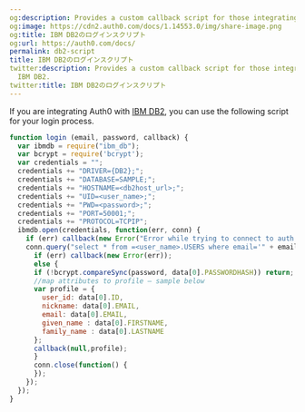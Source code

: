 ```yaml
---
og:description: Provides a custom callback script for those integrating with IBM DB2.
og:image: https://cdn2.auth0.com/docs/1.14553.0/img/share-image.png
og:title: IBM DB2のログインスクリプト
og:url: https://auth0.com/docs/
permalink: db2-script
title: IBM DB2のログインスクリプト
twitter:description: Provides a custom callback script for those integrating with
  IBM DB2.
twitter:title: IBM DB2のログインスクリプト
---
```


If you are integrating Auth0 with [IBM DB2](https://www.ibm.com/analytics/us/en/technology/db2), you can use the following script for your login process.

```javascript lines expandable
function login (email, password, callback) {
  var ibmdb = require("ibm_db");
  var bcrypt = require('bcrypt');
  var credentials = "";
  credentials += "DRIVER={DB2};";
  credentials += "DATABASE=SAMPLE;";
  credentials += "HOSTNAME=<db2host_url>;";
  credentials += "UID=<user_name>;";
  credentials += "PWD=<password>;";
  credentials += "PORT=50001;";
  credentials += "PROTOCOL=TCPIP";
  ibmdb.open(credentials, function(err, conn) {
    if (err) callback(new Error("Error while trying to connect to auth source"));
    conn.query("select * from =<user_name>.USERS where email='" + email + "'", function(err, data) {
      if (err) callback(new Error(err));
      else {
      if (!bcrypt.compareSync(password, data[0].PASSWORDHASH)) return;
      //map attributes to profile – sample below
      var profile = {
        user_id: data[0].ID,
        nickname: data[0].EMAIL,
        email: data[0].EMAIL,
        given_name : data[0].FIRSTNAME,
        family_name : data[0].LASTNAME
      };
      callback(null,profile);
      }
      conn.close(function() {
      });
    });
  });
}
```